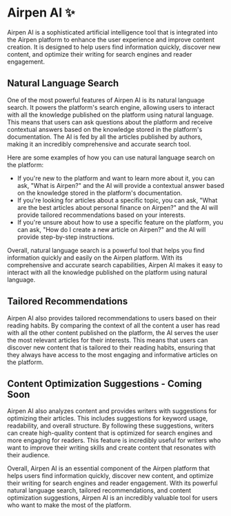 # Airpen AI ✨

Airpen AI is a sophisticated artificial intelligence tool that is integrated into the Airpen platform to enhance the user experience and improve content creation. It is designed to help users find information quickly, discover new content, and optimize their writing for search engines and reader engagement.

## Natural Language Search

One of the most powerful features of Airpen AI is its natural language search. It powers the platform's search engine, allowing users to interact with all the knowledge published on the platform using natural language. This means that users can ask questions about the platform and receive contextual answers based on the knowledge stored in the platform's documentation. The AI is fed by all the articles published by authors, making it an incredibly comprehensive and accurate search tool.

Here are some examples of how you can use natural language search on the platform:

- If you're new to the platform and want to learn more about it, you can ask, "What is Airpen?" and the AI will provide a contextual answer based on the knowledge stored in the platform's documentation.
- If you're looking for articles about a specific topic, you can ask, "What are the best articles about personal finance on Airpen?" and the AI will provide tailored recommendations based on your interests.
- If you're unsure about how to use a specific feature on the platform, you can ask, "How do I create a new article on Airpen?" and the AI will provide step-by-step instructions.

Overall, natural language search is a powerful tool that helps you find information quickly and easily on the Airpen platform. With its comprehensive and accurate search capabilities, Airpen AI makes it easy to interact with all the knowledge published on the platform using natural language.

## Tailored Recommendations

Airpen AI also provides tailored recommendations to users based on their reading habits. By comparing the context of all the content a user has read with all the other content published on the platform, the AI serves the user the most relevant articles for their interests. This means that users can discover new content that is tailored to their reading habits, ensuring that they always have access to the most engaging and informative articles on the platform.

## Content Optimization Suggestions - Coming Soon

Airpen AI also analyzes content and provides writers with suggestions for optimizing their articles. This includes suggestions for keyword usage, readability, and overall structure. By following these suggestions, writers can create high-quality content that is optimized for search engines and more engaging for readers. This feature is incredibly useful for writers who want to improve their writing skills and create content that resonates with their audience.

Overall, Airpen AI is an essential component of the Airpen platform that helps users find information quickly, discover new content, and optimize their writing for search engines and reader engagement. With its powerful natural language search, tailored recommendations, and content optimization suggestions, Airpen AI is an incredibly valuable tool for users who want to make the most of the platform.